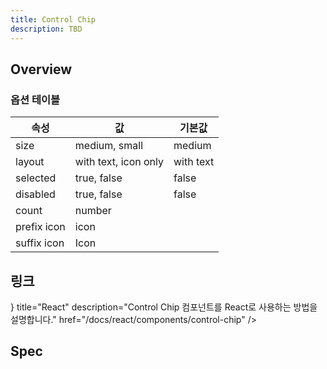 ```yaml
---
title: Control Chip
description: TBD
---
```


<SanityGuideline title="Control Chip" />

## Overview

### 옵션 테이블

| 속성        | 값                   | 기본값    |
| ----------- | -------------------- | --------- |
| size        | medium, small        | medium    |
| layout      | with text, icon only | with text |
| selected    | true, false          | false     |
| disabled    | true, false          | false     |
| count       | number               |           |
| prefix icon | icon                 |           |
| suffix icon | Icon                 |           |

## 링크

<Cards>
  <Card
    icon={<AtomIcon />}
    title="React"
    description="Control Chip 컴포넌트를 React로 사용하는 방법을 설명합니다."
    href="/docs/react/components/control-chip"
  />
</Cards>

## Spec

<ComponentSpecBlock id="control-chip" />
